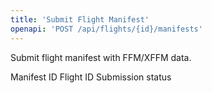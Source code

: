 ```yaml
---
title: 'Submit Flight Manifest'
openapi: 'POST /api/flights/{id}/manifests'
---
```


Submit flight manifest with FFM/XFFM data.



<ParamField status="201" type="FlightManifestResponse">
  <ParamField name="manifestId" type="string">
    Manifest ID
  </ParamField>
  <ParamField name="flightId" type="string">
    Flight ID
  </ParamField>
  <ParamField name="status" type="string">
    Submission status
  </ParamField>
</ParamField>
